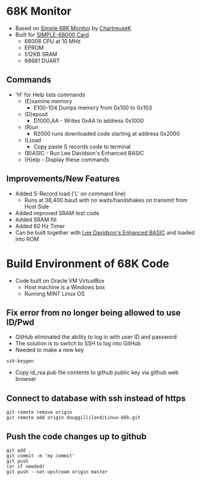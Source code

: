 = 68K Monitor =

* Based on [https://raw.githubusercontent.com/ChartreuseK/68k-Monitor/master/Monitor-Simple.x68 Simple 68K Monitor] by [https://github.com/ChartreuseK ChartreuseK]
* Built for [http://land-boards.com/blwiki/index.php?title=SIMPLE-68008 SIMPLE-68000 Card]
** 68008 CPU at 10 MHz
** EPROM
** 512KB SRAM
** 68681 DUART

== Commands ==

* 'H' for Help lists commands
** (E)xamine memory
*** E100-104 Dumps memory from 0x100 to 0x103
** (D)eposit
*** D1000,AA - Writes 0xAA to address 0x1000
** (R)un
*** R2000 runs downloaded code starting at address 0x2000
** (L)oad
*** Copy paste S records code to terminal
** (B)ASIC - Run Lee Davidson's Enhanced BASIC
** (H)elp - Display these commands

== Improvements/New Features ==

* Added S-Record load ('L' on command line)
** Runs at 38,400 baud with no waits/handshakes on transmit from Host Side
* Added improved SRAM test code
* Added SRAM fill
* Added 60 Hz Timer
* Can be built together with [https://github.com/douggilliland/Linux-68k/tree/master/SIMPLE_68008/S68K_enhbasic_ROM Lee Davidson's Enhanced BASIC] and loaded into ROM

= Build Environment of 68K Code =

* Code built on Oracle VM VirtualBox
** Host machine is a Windows box
** Running MINT Linux OS

== Fix error from no longer being allowed to use ID/Pwd ==

* GitHub eliminated the ability to log in with user ID and password
* The solution is to switch to SSH to log into GitHub
* Needed to make a new key
<pre>
ssh-keygen
</pre>
* Copy id_rsa.pub file contents to github public key via github web browser

== Connect to database with ssh instead of https ==

<pre>
git remote remove origin
git remote add origin douggilliland/Linux-68k.git
</pre>

== Push the code changes up to github ==

<pre>
git add .
git commit -m 'my commit'
git push
(or if needed)
git push --set-upstream origin master
</pre>
